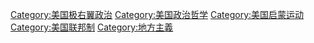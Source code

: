 [[Category:美国极右翼政治|Category:美国极右翼政治]]
[[Category:美国政治哲学|Category:美国政治哲学]]
[[Category:美国启蒙运动|Category:美国启蒙运动]]
[[Category:美国联邦制|Category:美国联邦制]]
[[Category:地方主義|Category:地方主義]]